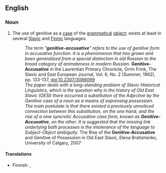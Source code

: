==English==

===Noun===
{{en-noun}}

# {{lb|en|linguistics}} The use of genitive as a [[case]] of the [[grammatical]] [[object]]; exists at least in several [[Slavic]] and [[Finnic]] languages.
#: ''The term "'''genitive-accusative'''" refers to the use of genitive form in accusative function. It is a phenomenon that has grown and been generalized from a special distinction in old Russian to the broad category of animateness in modern Russian.'' '''Genitive-Accusative''' in the Laurentian Primary Chronicle, Orrin Frink, The Slavic and East European Journal, Vol. 6, No. 2 (Summer, 1962), pp. 133-137, doi:10.2307/3086099
#: ''The paper deals with a long-standing problem of Slavic Historical Linguistics, which is the question why in the history of Old East Slavic (OESl) there occurred a substitution of the Adjective by the Genitive case of a noun as a means of expressing possession. The main postulate is that there existed a previously unnoticed connection between this substitution, on the one hand, and the rise of a new syncretic Accusative case form, known as '''Genitive-Accusative''', on the other. It is suggested that the missing link underlying both processes is the intolerance of the language to Subject-Object ambiguity.'' The Rise of the '''Genitive-Accusative''' and Genitive of Possession in Old East Slavic, Elena Bratishenko, University of Calgary, 2007

====Translations====
{{trans-top}}
* Finnish: {{t|fi|objektiivinen genetiivi}}, {{t|fi|genetiiviakkusatiivi}}
{{trans-mid}}
{{trans-bottom}}